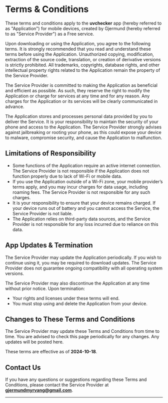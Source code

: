 # **Terms & Conditions**  

These terms and conditions apply to the **uvchecker** app (hereby referred to as "Application") for mobile devices, created by Gjermund (hereby referred to as "Service Provider") as a Free service.  

Upon downloading or using the Application, you agree to the following terms. It is strongly recommended that you read and understand these terms before using the Application. Unauthorized copying, modification, extraction of the source code, translation, or creation of derivative versions is strictly prohibited. All trademarks, copyrights, database rights, and other intellectual property rights related to the Application remain the property of the Service Provider.  

The Service Provider is committed to making the Application as beneficial and efficient as possible. As such, they reserve the right to modify the Application or charge for services at any time and for any reason. Any charges for the Application or its services will be clearly communicated in advance.  

The Application stores and processes personal data provided by you to deliver the Service. It is your responsibility to maintain the security of your phone and access to the Application. The Service Provider strongly advises against jailbreaking or rooting your phone, as this could expose your device to malware, compromise security, and cause the Application to malfunction.  

## **Limitations of Responsibility**  

- Some functions of the Application require an active internet connection. The Service Provider is not responsible if the Application does not function properly due to lack of Wi-Fi or mobile data.  
- If you use the Application outside of a Wi-Fi zone, your mobile provider’s terms apply, and you may incur charges for data usage, including roaming fees. The Service Provider is not responsible for any such charges.  
- It is your responsibility to ensure that your device remains charged. If your device runs out of battery and you cannot access the Service, the Service Provider is not liable.  
- The Application relies on third-party data sources, and the Service Provider is not responsible for any loss incurred due to reliance on this data.  

## **App Updates & Termination**  

The Service Provider may update the Application periodically. If you wish to continue using it, you may be required to download updates. The Service Provider does not guarantee ongoing compatibility with all operating system versions.  

The Service Provider may also discontinue the Application at any time without prior notice. Upon termination:  
- Your rights and licenses under these terms will end.  
- You must stop using and delete the Application from your device.  

## **Changes to These Terms and Conditions**  

The Service Provider may update these Terms and Conditions from time to time. You are advised to check this page periodically for any changes. Any updates will be posted here.  

These terms are effective as of **2024-10-18**.  

## **Contact Us**  

If you have any questions or suggestions regarding these Terms and Conditions, please contact the Service Provider at **[gjermundmyrvang@gmail.com](mailto:gjermundmyrvang@gmail.com)**.  

* * *

